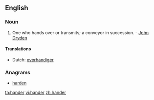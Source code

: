 ==English==

===Noun===
{{en-noun}}

# One who hands over or transmits; a conveyor in succession. - [[w:John Dryden|John Dryden]]

====Translations====
{{trans-top|a conveyor in succession}}
* Dutch: [[overhandiger]]
{{trans-mid}}
{{trans-bottom}}

===Anagrams===
* [[harden#English|harden]]

[[ta:hander]]
[[vi:hander]]
[[zh:hander]]